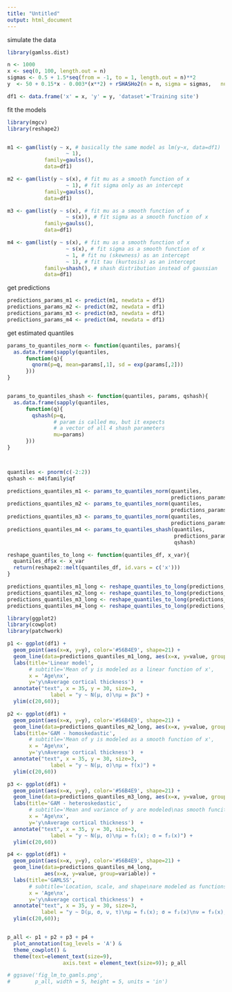 ```yaml
---
title: "Untitled"
output: html_document
---
```



simulate the data


```r
library(gamlss.dist)

n <- 1000
x <- seq(0, 100, length.out = n)
sigmas <- 0.5 + 1.5*seq(from = -1, to = 1, length.out = n)**2
y  <- 50 + 0.15*x - 0.003*(x**2) + rSHASHo2(n = n, sigma = sigmas,   nu=-1.5, tau=1)

df1 <- data.frame('x' = x, 'y' = y, 'dataset'='Training site')
```

fit the models

```r
library(mgcv)
library(reshape2)


m1 <- gam(list(y ~ x, # basically the same model as lm(y~x, data=df1)
                   ~ 1), 
            family=gaulss(),
            data=df1)

m2 <- gam(list(y ~ s(x), # fit mu as a smooth function of x
                   ~ 1), # fit sigma only as an intercept
            family=gaulss(),
            data=df1)

m3 <- gam(list(y ~ s(x), # fit mu as a smooth function of x
                   ~ s(x)), # fit sigma as a smooth function of x
            family=gaulss(),
            data=df1)

m4 <- gam(list(y ~ s(x), # fit mu as a smooth function of x
                   ~ s(x), # fit sigma as a smooth function of x
                   ~ 1, # fit nu (skewness) as an intercept
                   ~ 1), # fit tau (kurtosis) as an intercept
            family=shash(), # shash distribution instead of gaussian 
            data=df1)
```

get predictions

```r
predictions_params_m1 <- predict(m1, newdata = df1)
predictions_params_m2 <- predict(m2, newdata = df1)
predictions_params_m3 <- predict(m3, newdata = df1)
predictions_params_m4 <- predict(m4, newdata = df1)
```

get estimated quantiles

```r
params_to_quantiles_norm <- function(quantiles, params){
  as.data.frame(sapply(quantiles, 
      function(q){
        qnorm(p=q, mean=params[,1], sd = exp(params[,2]))
      }))
}


params_to_quantiles_shash <- function(quantiles, params, qshash){
  as.data.frame(sapply(quantiles, 
      function(q){
        qshash(p=q, 
               # param is called mu, but it expects 
               # a vector of all 4 shash parameters
               mu=params)
      }))
}



quantiles <- pnorm(c(-2:2))
qshash <- m4$family$qf

predictions_quantiles_m1 <- params_to_quantiles_norm(quantiles, 
                                                     predictions_params_m1)
predictions_quantiles_m2 <- params_to_quantiles_norm(quantiles,
                                                     predictions_params_m2)
predictions_quantiles_m3 <- params_to_quantiles_norm(quantiles, 
                                                     predictions_params_m3)
predictions_quantiles_m4 <- params_to_quantiles_shash(quantiles, 
                                                      predictions_params_m4,
                                                      qshash)

reshape_quantiles_to_long <- function(quantiles_df, x_var){
  quantiles_df$x <- x_var
  return(reshape2::melt(quantiles_df, id.vars = c('x')))
}

predictions_quantiles_m1_long <- reshape_quantiles_to_long(predictions_quantiles_m1, df1$x)
predictions_quantiles_m2_long <- reshape_quantiles_to_long(predictions_quantiles_m2, df1$x)
predictions_quantiles_m3_long <- reshape_quantiles_to_long(predictions_quantiles_m3, df1$x)
predictions_quantiles_m4_long <- reshape_quantiles_to_long(predictions_quantiles_m4, df1$x)
```


```r
library(ggplot2)
library(cowplot)
library(patchwork)

p1 <- ggplot(df1) +
  geom_point(aes(x=x, y=y), color='#56B4E9', shape=21) +
  geom_line(data=predictions_quantiles_m1_long, aes(x=x, y=value, group=variable)) +
  labs(title='Linear model',
       # subtitle='Mean of y is modeled as a linear function of x',
       x = 'Age\nx', 
       y='y\nAverage cortical thickness')  +
  annotate("text", x = 35, y = 30, size=3,
              label = "y ~ N(μ, σ)\nμ = βx") +
  ylim(c(20,60));

p2 <- ggplot(df1) +
  geom_point(aes(x=x, y=y), color='#56B4E9', shape=21) +
  geom_line(data=predictions_quantiles_m2_long, aes(x=x, y=value, group=variable)) +
  labs(title='GAM - homoskedastic',
       # subtitle='Mean of y is modeled as a smooth function of x',
       x = 'Age\nx', 
       y='y\nAverage cortical thickness')  +
  annotate("text", x = 35, y = 30, size=3,
              label = "y ~ N(μ, σ)\nμ = f(x)") +
  ylim(c(20,60))

p3 <- ggplot(df1) +
  geom_point(aes(x=x, y=y), color='#56B4E9', shape=21) +
  geom_line(data=predictions_quantiles_m3_long, aes(x=x, y=value, group=variable)) +
  labs(title='GAM - heteroskedastic',
       # subtitle='Mean and variance of y are modeled\nas smooth funcitons of x',
       x = 'Age\nx', 
       y='y\nAverage cortical thickness')  +
  annotate("text", x = 35, y = 30, size=3,
              label = "y ~ N(μ, σ)\nμ = f₁(x); σ = f₂(x)") +
  ylim(c(20,60))

p4 <- ggplot(df1) +
  geom_point(aes(x=x, y=y), color='#56B4E9', shape=21) +
  geom_line(data=predictions_quantiles_m4_long, 
            aes(x=x, y=value, group=variable)) +
  labs(title='GAMLSS',
       # subtitle='Location, scale, and shape\nare modeled as functions of x',
       x = 'Age\nx', 
       y='y\nAverage cortical thickness')  + 
  annotate("text", x = 35, y = 30, size=3,
           label = "y ~ D(μ, σ, ν, τ)\nμ = f₁(x); σ = f₂(x)\nν = f₃(x); τ = f₄(x)") +
  ylim(c(20,60)); 


p_all <- p1 + p2 + p3 + p4 + 
  plot_annotation(tag_levels = 'A') & 
  theme_cowplot() &
  theme(text=element_text(size=9),
                  axis.text = element_text(size=9)); p_all

# ggsave('fig_lm_to_gamls.png',
#        p_all, width = 5, height = 5, units = 'in')
```

